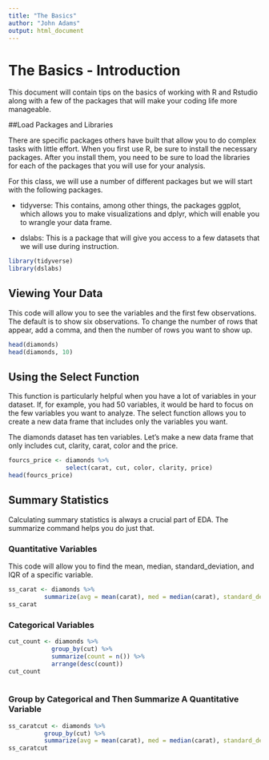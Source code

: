 ```yaml
---
title: "The Basics"
author: "John Adams"
output: html_document
---
```


# The Basics - Introduction

This document will contain tips on the basics of working with R and Rstudio along with a few of the packages that will make your coding life more manageable. 

##Load Packages and Libraries

There are specific packages others have built that allow you to do complex tasks with little effort. When you first use R, be sure to install the necessary packages. After you install them, you need to be sure to load the libraries for each of the packages that you will use for your analysis.   

For this class, we will use a number of different packages but we will start with the following packages. 

- tidyverse: This contains, among other things, the packages ggplot, which allows you to make visualizations and dplyr, which will enable you to wrangle your data frame. 

- dslabs: This is a package that will give you access to a few datasets that we will use during instruction.

```r
library(tidyverse)
library(dslabs)
```

## Viewing Your Data

This code will allow you to see the variables and the first few observations. The default is to show six observations. To change the number of rows that appear, add a comma, and then the number of rows you want to show up.

```r
head(diamonds)
head(diamonds, 10)
```

## Using the Select Function
This function is particularly helpful when you have a lot of variables in your dataset. If, for example, you had 50 variables, it would be hard to focus on the few variables you want to analyze. The select function allows you to create a new data frame that includes only the variables you want.

The diamonds dataset has ten variables. Let's make a new data frame that only includes cut, clarity, carat, color and the price.
```r

fourcs_price <- diamonds %>%
                select(carat, cut, color, clarity, price)
head(fourcs_price)
```

## Summary Statistics 
Calculating summary statistics is always a crucial part of EDA. The summarize command helps you do just that.

### Quantitative Variables 
This code will allow you to find the mean, median, standard_deviation, and IQR of a specific variable.
```r
ss_carat <- diamonds %>% 
          summarize(avg = mean(carat), med = median(carat), standard_dev = sd(carat), iqr = IQR(carat))
ss_carat

```

### Categorical Variables

```r
cut_count <- diamonds %>%
            group_by(cut) %>%
            summarize(count = n()) %>%
            arrange(desc(count))
cut_count
            
```

### Group by Categorical and Then Summarize A Quantitative Variable

```r
ss_caratcut <- diamonds %>% 
          group_by(cut) %>%
          summarize(avg = mean(carat), med = median(carat), standard_dev = sd(carat), iqr = IQR(carat))
ss_caratcut
```



